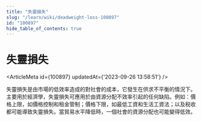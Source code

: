 ```yaml
---
title: "失靈損失"
slug: "/learn/wiki/deadweight-loss-100897"
id: "100897"
hide_table_of_contents: true
---
```



# 失靈損失

<ArticleMeta id={100897} updatedAt={'2023-09-26 13:58:51'} />
<div className='border-solid border-b border-t-0 my-4 border-[var(--ifm-color-gray-300)]' />

失靈損失是由市場的低效率造成的對社會的成本，它發生在供求不平衡的情況下。主要用於經濟學，失靈損失可應用於由資源分配不效率引起的任何缺陷。例如：價格上限，如價格控制和租金管制；價格下限，如最低工資和生活工資法；以及税收都可能導致失靈損失。當貿易水平降低時，一個社會的資源分配也可能變得低效。
